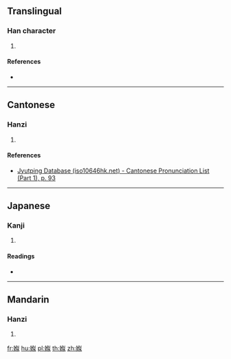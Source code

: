 ==Translingual==

===Han character===
{{Han char|rn=38|rad=女|as=07|sn=10|four=|canj=VOVO|ids=⿰女似}}

# {{defn|Han|sort=女07}}

====References====
* {{Han ref|kx=0263.251|dkj=06354|dj=0530.100|hdz=21045.150|uh=5A30|ud=23088}}

----

==Cantonese==

===Hanzi===
{{yue-hanzi|jyut=[[ci5]]|y=chi5}}

# {{defn|lang=yue|sort=女07}}

====References====
* [http://www.iso10646hk.net/jp/document/download.jsp Jyutping Database (iso10646hk.net) - Cantonese Pronunciation List (Part 1), p. 93]

----

==Japanese==

===Kanji===
{{ja-kanji|grade=|rs=女07}}

# {{defn|lang=ja|sort=女07}}

====Readings====
* {{ja-readings|on=[[じ]] (ji), [[し]] (shi)|kun=[[あね]] (ane)}}

----

==Mandarin==

===Hanzi===
{{cmn-hanzi|pin=[[sì]] ([[si4]])|wg=ssu<sup>4</sup>}}

# {{defn|lang=cmn|sort=女07}}

[[fr:娰]]
[[hu:娰]]
[[pl:娰]]
[[th:娰]]
[[zh:娰]]